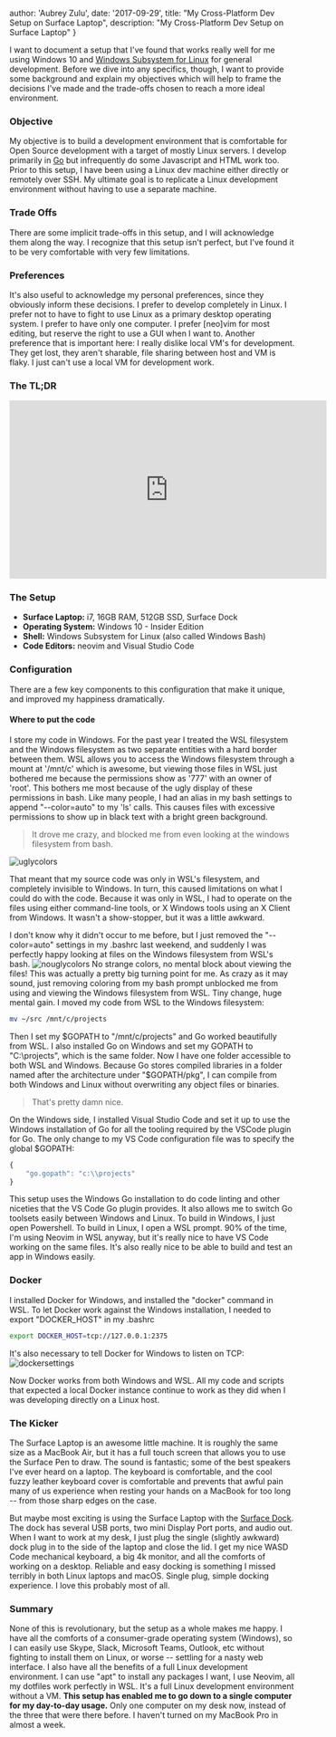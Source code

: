   author: 'Aubrey Zulu',
  date: '2017-09-29',
  title: "My Cross-Platform Dev Setup on Surface Laptop",
  description:
    "My Cross-Platform Dev Setup on Surface Laptop"
}



I want to document a setup that I've found that works really well for me using Windows 10 and [Windows Subsystem for Linux](https://blogs.msdn.microsoft.com/wsl/2016/04/22/windows-subsystem-for-linux-overview/) for general development. Before we dive into any specifics, though, I want to provide some background and explain my objectives which will help to frame the decisions I've made and the trade-offs chosen to reach a more ideal environment.

### Objective

My objective is to build a development environment that is comfortable for Open Source development with a target of mostly Linux servers. I develop primarily in [Go](https://golang.org) but infrequently do some Javascript and HTML work too. Prior to this setup, I have been using a Linux dev machine either directly or remotely over SSH. My ultimate goal is to replicate a Linux development environment without having to use a separate machine.

### Trade Offs

There are some implicit trade-offs in this setup, and I will acknowledge them along the way. I recognize that this setup isn't perfect, but I've found it to be very comfortable with very few limitations.

### Preferences

It's also useful to acknowledge my personal preferences, since they obviously inform these decisions. I prefer to develop completely in Linux. I prefer not to have to fight to use Linux as a primary desktop operating system. I prefer to have only one computer. I prefer [neo]vim for most editing, but reserve the right to use a GUI when I want to. Another preference that is important here: I really dislike local VM's for development. They get lost, they aren't sharable, file sharing between host and VM is flaky. I just can't use a local VM for development work.

### The TL;DR

<iframe width="560" height="315" src="https://www.youtube.com/embed/_y2e4QaUktQ" frameborder="0" allowfullscreen="allowfullscreen"></iframe>

### The Setup

- **Surface Laptop:** i7, 16GB RAM, 512GB SSD, Surface Dock
- **Operating System:** Windows 10 - Insider Edition
- **Shell:** Windows Subsystem for Linux (also called Windows Bash)
- **Code Editors:** neovim and Visual Studio Code

### Configuration

There are a few key components to this configuration that make it unique, and improved my happiness dramatically.

#### Where to put the code

I store my code in Windows. For the past year I treated the WSL filesystem and the Windows filesystem as two separate entities with a hard border between them. WSL allows you to access the Windows filesystem through a mount at '/mnt/c' which is awesome, but viewing those files in WSL just bothered me because the permissions show as '777' with an owner of 'root'. This bothers me most because of the ugly display of these permissions in bash. Like many people, I had an alias in my bash settings to append "--color=auto" to my 'ls' calls. This causes files with excessive permissions to show up in black text with a bright green background.

> It drove me crazy, and blocked me from even looking at the windows filesystem from bash.

![uglycolors](/fixed/images/2017/09/uglycolors.png)

That meant that my source code was only in WSL's filesystem, and completely invisible to Windows. In turn, this caused limitations on what I could do with the code. Because it was only in WSL, I had to operate on the files using either command-line tools, or X Windows tools using an X Client from Windows. It wasn't a show-stopper, but it was a little awkward.

I don't know why it didn't occur to me before, but I just removed the "--color=auto" settings in my .bashrc last weekend, and suddenly I was perfectly happy looking at files on the Windows filesystem from WSL's bash. ![nouglycolors](/content/images/2017/09/nouglycolors.png) No strange colors, no mental block about viewing the files! This was actually a pretty big turning point for me. As crazy as it may sound, just removing coloring from my bash prompt unblocked me from using and viewing the Windows filesystem from WSL. Tiny change, huge mental gain. I moved my code from WSL to the Windows filesystem:

```bash
mv ~/src /mnt/c/projects
```

Then I set my $GOPATH to "/mnt/c/projects" and Go worked beautifully from WSL.  I also installed Go on Windows and set my GOPATH to "C:\projects", which is the same folder.  Now I have one folder accessible to both WSL and Windows. Because Go stores compiled libraries in a folder named after the architecture under "$GOPATH/pkg", I can compile from both Windows and Linux without overwriting any object files or binaries.

> That's pretty damn nice.

On the Windows side, I installed Visual Studio Code and set it up to use the Windows installation of Go for all the tooling required by the VSCode plugin for Go. The only change to my VS Code configuration file was to specify the global $GOPATH:

```js
{
    "go.gopath": "c:\\projects"
}
```

This setup uses the Windows Go installation to do code linting and other niceties that the VS Code Go plugin provides. It also allows me to switch Go toolsets easily between Windows and Linux. To build in Windows, I just open Powershell. To build in Linux, I open a WSL prompt. 90% of the time, I'm using Neovim in WSL anyway, but it's really nice to have VS Code working on the same files. It's also really nice to be able to build and test an app in Windows easily.

### Docker

I installed Docker for Windows, and installed the "docker" command in WSL. To let Docker work against the Windows installation, I needed to export "DOCKER_HOST" in my .bashrc

```bash
export DOCKER_HOST=tcp://127.0.0.1:2375
```

It's also necessary to tell Docker for Windows to listen on TCP:
![dockersettings](/fixed/images/2017/09/dockersettings.png)

Now Docker works from both Windows and WSL. All my code and scripts that expected a local Docker instance continue to work as they did when I was developing directly on a Linux host.

### The Kicker

The Surface Laptop is an awesome little machine. It is roughly the same size as a MacBook Air, but it has a full touch screen that allows you to use the Surface Pen to draw. The sound is fantastic; some of the best speakers I've ever heard on a laptop. The keyboard is comfortable, and the cool fuzzy leather keyboard cover is comfortable and prevents that awful pain many of us experience when resting your hands on a MacBook for too long -- from those sharp edges on the case.

But maybe most exciting is using the Surface Laptop with the [Surface Dock](https://www.microsoft.com/en-us/store/d/microsoft-surface-dock/8qrh2npz0s0p/hpr1?OCID=AID620866_SEM_WcsVqgAABYJtT8Nn%3a20170929022339%3as). The dock has several USB ports, two mini Display Port ports, and audio out. When I want to work at my desk, I just plug the single (slightly awkward) dock plug in to the side of the laptop and close the lid. I get my nice WASD Code mechanical keyboard, a big 4k monitor, and all the comforts of working on a desktop. Reliable and easy docking is something I missed terribly in both Linux laptops and macOS. Single plug, simple docking experience. I love this probably most of all.

### Summary

None of this is revolutionary, but the setup as a whole makes me happy. I have all the comforts of a consumer-grade operating system (Windows), so I can easily use Skype, Slack, Microsoft Teams, Outlook, etc without fighting to install them on Linux, or worse -- settling for a nasty web interface.
I also have all the benefits of a full Linux development environment. I can use "apt" to install any packages I want, I use Neovim, all my dotfiles work perfectly in WSL. It's a full Linux development environment without a VM.
**This setup has enabled me to go down to a single computer for my day-to-day usage.** Only one computer on my desk now, instead of the three that were there before. I haven't turned on my MacBook Pro in almost a week.

